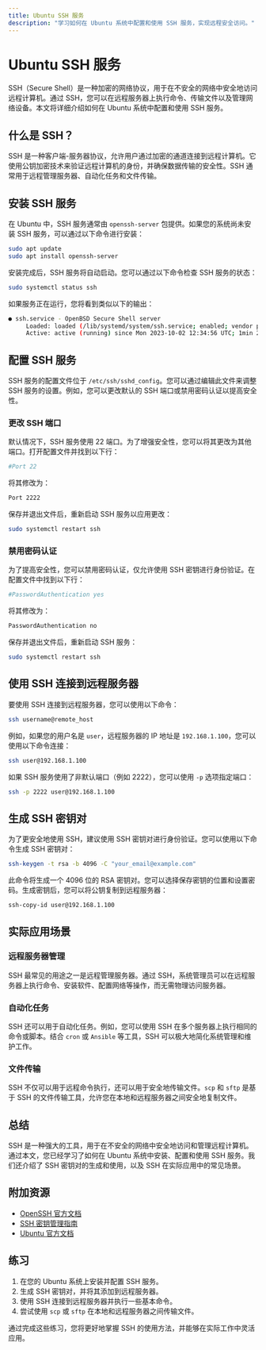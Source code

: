 ```yaml
---
title: Ubuntu SSH 服务
description: "学习如何在 Ubuntu 系统中配置和使用 SSH 服务，实现远程安全访问。"
---
```


# Ubuntu SSH 服务

SSH（Secure Shell）是一种加密的网络协议，用于在不安全的网络中安全地访问远程计算机。通过 SSH，您可以在远程服务器上执行命令、传输文件以及管理网络设备。本文将详细介绍如何在 Ubuntu 系统中配置和使用 SSH 服务。

## 什么是 SSH？

SSH 是一种客户端-服务器协议，允许用户通过加密的通道连接到远程计算机。它使用公钥加密技术来验证远程计算机的身份，并确保数据传输的安全性。SSH 通常用于远程管理服务器、自动化任务和文件传输。

## 安装 SSH 服务

在 Ubuntu 中，SSH 服务通常由 `openssh-server` 包提供。如果您的系统尚未安装 SSH 服务，可以通过以下命令进行安装：

```bash
sudo apt update
sudo apt install openssh-server
```

安装完成后，SSH 服务将自动启动。您可以通过以下命令检查 SSH 服务的状态：

```bash
sudo systemctl status ssh
```

如果服务正在运行，您将看到类似以下的输出：

```bash
● ssh.service - OpenBSD Secure Shell server
     Loaded: loaded (/lib/systemd/system/ssh.service; enabled; vendor preset: enabled)
     Active: active (running) since Mon 2023-10-02 12:34:56 UTC; 1min 23s ago
```

## 配置 SSH 服务

SSH 服务的配置文件位于 `/etc/ssh/sshd_config`。您可以通过编辑此文件来调整 SSH 服务的设置。例如，您可以更改默认的 SSH 端口或禁用密码认证以提高安全性。

### 更改 SSH 端口

默认情况下，SSH 服务使用 22 端口。为了增强安全性，您可以将其更改为其他端口。打开配置文件并找到以下行：

```bash
#Port 22
```

将其修改为：

```bash
Port 2222
```

保存并退出文件后，重新启动 SSH 服务以应用更改：

```bash
sudo systemctl restart ssh
```

### 禁用密码认证

为了提高安全性，您可以禁用密码认证，仅允许使用 SSH 密钥进行身份验证。在配置文件中找到以下行：

```bash
#PasswordAuthentication yes
```

将其修改为：

```bash
PasswordAuthentication no
```

保存并退出文件后，重新启动 SSH 服务：

```bash
sudo systemctl restart ssh
```

## 使用 SSH 连接到远程服务器

要使用 SSH 连接到远程服务器，您可以使用以下命令：

```bash
ssh username@remote_host
```

例如，如果您的用户名是 `user`，远程服务器的 IP 地址是 `192.168.1.100`，您可以使用以下命令连接：

```bash
ssh user@192.168.1.100
```

如果 SSH 服务使用了非默认端口（例如 2222），您可以使用 `-p` 选项指定端口：

```bash
ssh -p 2222 user@192.168.1.100
```

## 生成 SSH 密钥对

为了更安全地使用 SSH，建议使用 SSH 密钥对进行身份验证。您可以使用以下命令生成 SSH 密钥对：

```bash
ssh-keygen -t rsa -b 4096 -C "your_email@example.com"
```

此命令将生成一个 4096 位的 RSA 密钥对。您可以选择保存密钥的位置和设置密码。生成密钥后，您可以将公钥复制到远程服务器：

```bash
ssh-copy-id user@192.168.1.100
```

## 实际应用场景

### 远程服务器管理

SSH 最常见的用途之一是远程管理服务器。通过 SSH，系统管理员可以在远程服务器上执行命令、安装软件、配置网络等操作，而无需物理访问服务器。

### 自动化任务

SSH 还可以用于自动化任务。例如，您可以使用 SSH 在多个服务器上执行相同的命令或脚本。结合 `cron` 或 `Ansible` 等工具，SSH 可以极大地简化系统管理和维护工作。

### 文件传输

SSH 不仅可以用于远程命令执行，还可以用于安全地传输文件。`scp` 和 `sftp` 是基于 SSH 的文件传输工具，允许您在本地和远程服务器之间安全地复制文件。

## 总结

SSH 是一种强大的工具，用于在不安全的网络中安全地访问和管理远程计算机。通过本文，您已经学习了如何在 Ubuntu 系统中安装、配置和使用 SSH 服务。我们还介绍了 SSH 密钥对的生成和使用，以及 SSH 在实际应用中的常见场景。

## 附加资源

- [OpenSSH 官方文档](https://www.openssh.com/manual.html)
- [SSH 密钥管理指南](https://www.ssh.com/ssh/key/)
- [Ubuntu 官方文档](https://ubuntu.com/server/docs)

## 练习

1. 在您的 Ubuntu 系统上安装并配置 SSH 服务。
2. 生成 SSH 密钥对，并将其添加到远程服务器。
3. 使用 SSH 连接到远程服务器并执行一些基本命令。
4. 尝试使用 `scp` 或 `sftp` 在本地和远程服务器之间传输文件。

通过完成这些练习，您将更好地掌握 SSH 的使用方法，并能够在实际工作中灵活应用。
